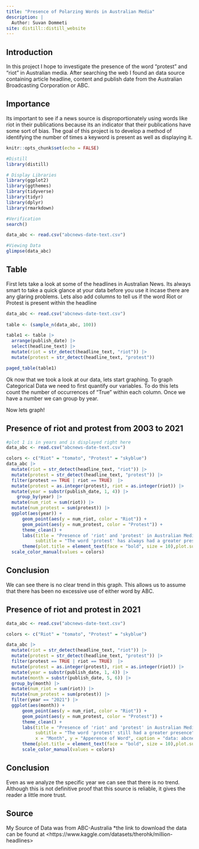 ```yaml
---
title: "Presence of Polarzing Words in Australian Media"
description: |
  Author: Suvan Dommeti
site: distill::distill_website
---
```


## Introduction

In this project I hope to investigate the presence of the word "protest" and "riot" in Australian media. After searching the web I found an data source containing article headline, content and publish date from the Australian Broadcasting Corporation or ABC.

## Importance

Its important to see if a news source is disproportionately using words like riot in their publications because its an indicator that their publications have some sort of bias. The goal of this project is to develop a method of identifying the number of times a keyword is present as well as displaying it. 
```r
knitr::opts_chunk$set(echo = FALSE)

#Distill
library(distill)

# Display Libraries
library(ggplot2)
library(ggthemes)
library(tidyverse)
library(tidyr)
library(dplyr)
library(rmarkdown)

#Verification
search()
```

```r

data_abc <- read.csv("abcnews-date-text.csv")

#Viewing Data
glimpse(data_abc)
```


## Table

First lets take a look at some of the headlines in Australian News. Its always smart to take a quick glance at your data before you use it incase there are any glaring problems. Lets also add columns to tell us if the word Riot or Protest is present within the headline

```r
data_abc <- read.csv("abcnews-date-text.csv")
  
table <- (sample_n(data_abc, 100))

table1 <- table |> 
  arrange(publish_date) |> 
  select(headline_text) |> 
  mutate(riot = str_detect(headline_text, "riot")) |> 
  mutate(protest = str_detect(headline_text, "protest")) 

paged_table(table1)
```

Ok now that we took a look at our data, lets start graphing. To graph Categorical Data we need to first quantify our variables. To do this lets count the number of occurrences of "True" within each column. Once we have a number
we can group by year.

Now lets graph!


## Presence of riot and protest from 2003 to 2021



```r

#plot 1 is in years and is displayed right here
data_abc <- read.csv("abcnews-date-text.csv")

colors <- c("Riot" = "tomato", "Protest" = "skyblue")
data_abc |> 
  mutate(riot = str_detect(headline_text, "riot")) |> 
  mutate(protest = str_detect(headline_text, "protest")) |> 
  filter(protest == TRUE | riot == TRUE)  |> 
  mutate(protest = as.integer(protest), riot = as.integer(riot)) |> 
  mutate(year = substr(publish_date, 1, 4)) |> 
    group_by(year) |> 
  mutate(num_riot = sum(riot)) |> 
  mutate(num_protest = sum(protest)) |> 
  ggplot(aes(year)) +
      geom_point(aes(y = num_riot, color = "Riot")) +
      geom_point(aes(y = num_protest, color = "Protest")) +
      theme_clean() +
      labs(title = "Presence of 'riot' and 'protest' in Australian Media Over Time",
           subtitle = "The word 'protest' has always had a greater presence in media", x = "Year", y = "Apperence of Word", caption = "data: abcnews", color = "Search Word" )  +
      theme(plot.title = element_text(face = "bold", size = 10),plot.subtitle = element_text(face = "italic")) +
  scale_color_manual(values = colors)
```

## Conclusion

We can see there is no clear trend in this graph. This allows us to assume that there has been no excessive use of either word by ABC.

## Presence of riot and protest in 2021

```r

data_abc <- read.csv("abcnews-date-text.csv")

colors <- c("Riot" = "tomato", "Protest" = "skyblue")

data_abc |> 
  mutate(riot = str_detect(headline_text, "riot")) |> 
  mutate(protest = str_detect(headline_text, "protest")) |> 
  filter(protest == TRUE | riot == TRUE)  |> 
  mutate(protest = as.integer(protest), riot = as.integer(riot)) |> 
  mutate(year = substr(publish_date, 1, 4)) |> 
  mutate(month = substr(publish_date, 5, 6)) |> 
  group_by(month) |> 
  mutate(num_riot = sum(riot)) |> 
  mutate(num_protest = sum(protest)) |> 
  filter(year == "2021") |> 
  ggplot(aes(month)) +
      geom_point(aes(y = num_riot, color = "Riot")) +
      geom_point(aes(y = num_protest, color = "Protest")) +
      theme_clean() +
      labs(title = "Presence of 'riot' and 'protest' in Australian Media During 2021",
           subtitle = "The word 'protest' still had a greater presence", 
           x = "Month", y = "Apperence of Word", caption = "data: abcnews", color = "Search Word") +
      theme(plot.title = element_text(face = "bold", size = 10),plot.subtitle = element_text(face = "italic")) +
      scale_color_manual(values = colors)
```

## Conclusion

Even as we analyze the specific year we can see that there is no trend. Although this is not definitive proof that this source is reliable, it gives the reader a little more trust.

## Source

My Source of Data was from ABC-Australia \*the link to download the data can be found at \<https://www.kaggle.com/datasets/therohk/million-headlines>
